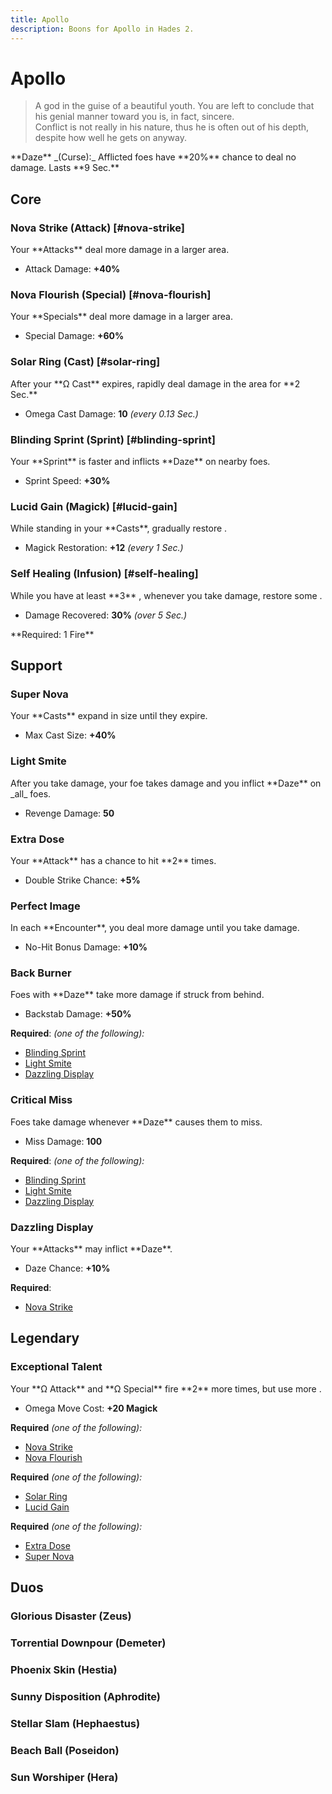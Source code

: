 ```yaml
---
title: Apollo
description: Boons for Apollo in Hades 2.
---
```




# <IconApollo className="mb-1" /> Apollo

> A god in the guise of a beautiful youth. You are left to conclude that his
> genial manner toward you is, in fact, sincere.\
> Conflict is not really in his nature, thus he is often out of his depth, despite
> how well he gets on anyway.

<Boon className="mt-4">
  **Daze** _(Curse):_ Afflicted foes have **20%** chance to deal no damage.
  Lasts **9 Sec.**
</Boon>

## Core

### Nova Strike (Attack) [#nova-strike]

<Boon title="Nova Strike" iconKey="apollo/nova-strike" element="air">
Your **Attacks** deal more damage in a larger area.

- Attack Damage: **+40%**

</Boon>

### Nova Flourish (Special) [#nova-flourish]

<Boon title="Nova Flourish" iconKey="apollo/nova-flourish" element="air">
Your **Specials** deal more damage in a larger area.

- Special Damage: **+60%**

</Boon>

### Solar Ring (Cast) [#solar-ring]

<Boon title="Solar Ring" iconKey="apollo/solar-ring" element="fire">
After your **Ω Cast** expires, rapidly deal damage in the area for **2 Sec.**

- Omega Cast Damage: **10** _(every 0.13 Sec.)_

</Boon>

### Blinding Sprint (Sprint) [#blinding-sprint]

<Boon title="Blinding Sprint" iconKey="apollo/blinding-sprint" element="fire">
Your **Sprint** is faster and inflicts **Daze** on nearby foes.

- Sprint Speed: **+30%**

</Boon>

### Lucid Gain (Magick) [#lucid-gain]

<Boon title="Lucid Gain" iconKey="apollo/lucid-gain" element="air">
While standing in your **Casts**, gradually restore <IconMagick />.

- Magick Restoration: **+12** _(every 1 Sec.)_

</Boon>

### Self Healing (Infusion) [#self-healing]

<Boon title="Self Healing" iconKey="apollo/self-healing" type="infusion">
While you have at least **3** <IconFire />, whenever you take damage, restore some <IconLife />.

- Damage Recovered: **30%** _(over 5 Sec.)_

</Boon>
**Required: 1 Fire**

## Support

### Super Nova

<Boon title="Super Nova" iconKey="apollo/super-nova" element="air">
Your **Casts** expand in size until they expire.

- Max Cast Size: **+40%**

</Boon>

### Light Smite

<Boon title="Light Smite" iconKey="apollo/light-smite" element="fire">
After you take damage, your foe takes damage and you inflict **Daze** on _all_ foes.

- Revenge Damage: **50**

</Boon>

### Extra Dose

<Boon title="Extra Dose" iconKey="apollo/extra-dose" element="fire">
Your **Attack** has a chance to hit **2** times.

- Double Strike Chance: **+5%**

</Boon>

### Perfect Image

<Boon title="Perfect Image" iconKey="apollo/perfect-image" element="air">
In each **Encounter**, you deal more damage until you take damage.

- No-Hit Bonus Damage: **+10%**

</Boon>

### Back Burner

<Boon title="Back Burner" iconKey="apollo/back-burner" element="fire">
Foes with **Daze** take more damage if struck from behind.

- Backstab Damage: **+50%**

</Boon>

**Required**: _(one of the following):_

- [Blinding Sprint](#blinding-sprint)
- [Light Smite](#light-smite)
- [Dazzling Display](#dazzling-display)

### Critical Miss

<Boon title="Critical Miss" iconKey="apollo/critical-miss" element="air">
Foes take damage whenever **Daze** causes them to miss.

- Miss Damage: **100**

</Boon>

**Required**: _(one of the following):_

- [Blinding Sprint](#blinding-sprint)
- [Light Smite](#light-smite)
- [Dazzling Display](#dazzling-display)

### Dazzling Display

<Boon title="Dazzling Display" iconKey="apollo/dazzling-display" element="fire">
Your **Attacks** may inflict **Daze**.

- Daze Chance: **+10%**

</Boon>

**Required**:

- [Nova Strike](#nova-strike)

## <TextHighlight type="legendary">Legendary</TextHighlight>

### <TextHighlight type="legendary">Exceptional Talent</TextHighlight>

<Boon title="Exceptional Talent" iconKey="apollo/exceptional-talent" element="air" type="legendary">
Your **Ω Attack** and **Ω Special** fire **2** more times, but use more <IconMagick />.

- Omega Move Cost: **+20 Magick**

</Boon>

**Required** _(one of the following):_

- [Nova Strike](#nova-strike)
- [Nova Flourish](#nova-flourish)

**Required** _(one of the following):_

- [Solar Ring](#solar-ring)
- [Lucid Gain](#lucid-gain)

**Required** _(one of the following):_

- [Extra Dose](#extra-dose)
- [Super Nova](#super-nova)

## <TextHighlight type="duo">Duos</TextHighlight>

### <TextHighlight type="duo">Glorious Disaster</TextHighlight> (Zeus)

<GloriousDisaster />

### <TextHighlight type="duo">Torrential Downpour</TextHighlight> (Demeter)

<TorrentialDownpour />

### <TextHighlight type="duo">Phoenix Skin</TextHighlight> (Hestia)

<PhoenixSkin />

### <TextHighlight type="duo">Sunny Disposition</TextHighlight> (Aphrodite)

<SunnyDisposition />

### <TextHighlight type="duo">Stellar Slam</TextHighlight> (Hephaestus)

<StellarSlam />

### <TextHighlight type="duo">Beach Ball</TextHighlight> (Poseidon)

<BeachBall />

### <TextHighlight type="duo">Sun Worshiper</TextHighlight> (Hera)

<SunWorshiper />
